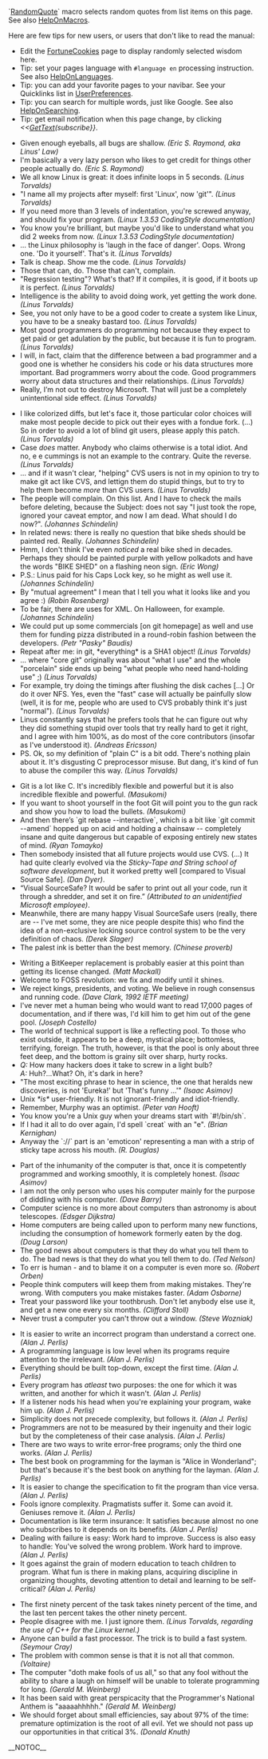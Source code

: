 <!-- ## Please edit system and help pages ONLY in the moinmaster wiki! For more
 -->
<!-- ## information, please see [[MoinMaster]]:[[MoinPagesEditorGroup]].
 -->
<!-- ## Please edit (or translate) system/help pages on the moinmaster wiki ONLY.
 -->
<!-- ## For more information, please see [[MoinMaster]]:[[MoinPagesEditorGroup]].
 -->
<!-- ##master-page:Unknown-Page
 -->
<!-- ##master-date:Unknown-Date
 -->
<!-- #acl [[MoinPagesEditorGroup]]:read,write,delete,revert All:read
 -->
<!-- #format wiki
 -->
<!-- #language en
 -->

`[[RandomQuot]]e` macro selects random quotes from list items on this page. See also [[HelpOnMacros]].

Here are few tips for new users, or users that don't like to read the manual:

* Edit the [[FortuneCookies]] page to display randomly selected wisdom here.
* Tip: set your pages language with <code><nowiki>#language en</nowiki></code> processing instruction. See also [[HelpOnLanguages]].
* Tip: you can add your favorite pages to your navibar. See your Quicklinks list in [[UserPreferences]].
* Tip: you can search for multiple words, just like Google. See also [[HelpOnSearching]].
* Tip: get email notification when this page change, by clicking ''<<[[GetText]](subscribe}}''.

<!-- ## http://en.wikiquote.org/wiki/Linus_Torvalds
 -->
<!-- ## and other Linus Torvalds fortune cookies
 -->
* Given enough eyeballs, all bugs are shallow. ''(Eric S. Raymond, aka Linus' Law)''
* I'm basically a very lazy person who likes to get credit for things other people actually do. ''(Eric S. Raymond)''
* We all know Linux is great: it does infinite loops in 5 seconds. ''(Linus Torvalds)''
* "I name all my projects after myself: first 'Linux', now 'git'". ''(Linus Torvalds)''
* If you need more than 3 levels of indentation, you're screwed anyway, and should fix your program. ''(Linux 1.3.53 CodingStyle documentation)''
* You know you're brilliant, but maybe you'd like to understand what you did 2 weeks from now. ''(Linux 1.3.53 CodingStyle documentation)''
* ... the Linux philosophy is 'laugh in the face of danger'. Oops. Wrong one. 'Do it yourself'. That's it. ''(Linus Torvalds)''
* Talk is cheap. Show me the code. ''(Linus Torvalds)''
* Those that can, do. Those that can't, complain.
* "Regression testing"? What's that? If it compiles, it is good, if it boots up it is perfect. ''(Linus Torvalds)''
* Intelligence is the ability to avoid doing work, yet getting the work done. ''(Linus Torvalds)''
* See, you not only have to be a good coder to create a system like Linux, you have to be a sneaky bastard too. ''(Linus Torvalds)''
* Most good programmers do programming not because they expect to get paid or get adulation by the public, but because it is fun to program. ''(Linus Torvalds)''
* I will, in fact, claim that the difference between a bad programmer and a good one is whether he considers his code or his data structures more important. Bad programmers worry about the code. Good programmers worry about data structures and their relationships. ''(Linus Torvalds)''
* Really, I’m not out to destroy Microsoft. That will just be a completely unintentional side effect.  ''(Linus Torvalds)''

<!-- ## git mailing list
 -->
* I like colorized diffs, but let's face it, those particular color choices will make most people decide to pick out their eyes with a fondue fork. (...) So in order to avoid a lot of blind git users, please apply this patch. ''(Linus Torvalds)''
* Case ''does'' matter. Anybody who claims otherwise is a total idiot. And no, e e cummings is not an example to the contrary. Quite the reverse. ''(Linus Torvalds)''
* ... and if it wasn't clear, "helping" CVS users is not in my opinion to try to make git act like CVS, and lettign them do stupid things, but to try to help them become ''more'' than CVS users. ''(Linus Torvalds)''
* The people will complain. On this list. And I have to check the mails before deleting, because the Subject: does not say "I just took the rope, ignored your caveat emptor, and now I am dead. What should I do now?". ''(Johannes Schindelin)''
* In related news: there is really no question that bike sheds should be painted red. Really. ''(Johannes Schindelin)''
* Hmm, I don't think I've even ''noticed'' a real bike shed in decades.  Perhaps they should be painted purple with yellow polkadots and have the words "BIKE SHED" on a flashing neon sign. ''(Eric Wong)''
* P.S.: Linus paid for his Caps Lock key, so he might as well use it. ''(Johannes Schindelin)''
* By "mutual agreement" I mean that I tell you what it looks like and you agree :) ''(Robin Rosenberg)''
* To be fair, there are uses for XML.  On Halloween, for example.  ''(Johannes Schindelin)''
* We could put up some commercials [on git homepage] as well and use them for funding pizza distributed in a round-robin fashion between the developers. ''(Petr "Pasky" Baudis)''
* Repeat after me: in git, *everything* is a SHA1 object! ''(Linus Torvalds)''
* ... where "core git" originally was about "what I use" and the whole "porcelain" side ends up being "what people who need hand-holding use" ;) ''(Linus Torvalds)''
* For example, try doing the timings after flushing the disk caches [...] Or do it over NFS.  Yes, even the "fast" case will actually be painfully slow (well, it is for me, people who are used to CVS probably think it's just "normal"). ''(Linus Torvalds)''
* Linus constantly says that he prefers tools that he can figure out why they did something stupid over tools that try really hard to get it right, and I agree with him 100%, as do most of the core contributors (insofar as I've understood it). ''(Andreas Ericsson)''
* PS. Ok, so my definition of "plain C" is a bit odd. There's nothing plain about it. It's disgusting C preprocessor misuse. But dang, it's kind of fun to abuse the compiler this way. ''(Linus Torvalds)''

<!-- ## blogs
 -->
* Git is a lot like C. It's incredibly flexible and powerful but it is also incredible flexible and powerful. ''(Masukomi)''
* If you want to shoot yourself in the foot Git will point you to the gun rack and show you how to load the bullets. ''(Masukomi)''
* And then there’s `git rebase --interactive`, which is a bit like `git commit --amend` hopped up on acid and holding a chainsaw -- completely insane and quite dangerous but capable of exposing entirely new states of mind. ''(Ryan Tomayko)''
* Then somebody insisted that all future projects would use CVS. (...) It had quite clearly evolved via the ''Sticky-Tape and String school of software development'', but it worked pretty well [compared to Visual Source Safe]. ''(Dan Dyer)''.
* “Visual SourceSafe? It would be safer to print out all your code, run it through a shredder, and set it on fire.” ''(Attributed to an unidentified Microsoft employee)''.
* Meanwhile, there are many happy Visual SourceSafe users (really, there are -- I've met some, they are nice people despite this) who find the idea of a non-exclusive locking source control system to be the very definition of chaos. ''(Derek Slager)''
* The palest ink is better than the best memory. ''(Chinese proverb)''

<!-- ## other fortune cookies
 -->
* Writing a BitKeeper replacement is probably easier at this point than getting its license changed. ''(Matt Mackall)''
* Welcome to FOSS revolution: we fix and modify until it shines.
* We  reject  kings, presidents,  and  voting.  We  believe in rough consensus and running code. ''(Dave Clark, 1992 IETF meeting)''
* I've never met a human being who would want to read 17,000 pages of documentation, and if there was, I'd kill him to get him out of the gene pool. ''(Joseph Costello)''
* The world of technical support is like a reflecting pool. To those who exist outside, it appears to be a deep, mystical place; bottomless, terrifying, foreign. The truth, however, is that the pool is only about three feet deep, and the bottom is grainy silt over sharp, hurty rocks.
* ''Q:'' How many hackers does it take to screw in a light bulb?<BR>''A:'' Huh?...What? Oh, it's dark in here?
* "The most exciting phrase to hear in science, the one that heralds new discoveries, is not 'Eureka!' but 'That's funny ...'" ''(Isaac Asimov)''
* Unix ''*is*'' user-friendly. It is not ignorant-friendly and idiot-friendly.
* Remember, Murphy was an optimist. ''(Peter van Hooft)''
* You know you're a Unix guy when your dreams start with `#!/bin/sh`.
* If I had it all to do over again, I'd spell `creat` with an "e". ''(Brian Kernighan)''
* Anyway the `://` part is an 'emoticon' representing a man with a strip of sticky tape across his mouth. ''(R. Douglas)''

<!-- ## [[BrainyQuote]]
 -->
* Part of the inhumanity of the computer is that, once it is competently programmed and working smoothly, it is completely honest. ''(Isaac Asimov)''
* I am not the only person who uses his computer mainly for the purpose of diddling with his computer. ''(Dave Barry)''
* Computer science is no more about computers than astronomy is about telescopes. ''(Edsger Dijkstra)''
* Home computers are being called upon to perform many new functions, including the consumption of homework formerly eaten by the dog. ''(Doug Larson)''
* The good news about computers is that they do what you tell them to do. The bad news is that they do what you tell them to do. ''(Ted Nelson)''
* To err is human - and to blame it on a computer is even more so. ''(Robert Orben)''
* People think computers will keep them from making mistakes. They're wrong. With computers you make mistakes faster. ''(Adam Osborne)''
* Treat your password like your toothbrush. Don't let anybody else use it, and get a new one every six months. ''(Clifford Stoll)''
* Never trust a computer you can't throw out a window. ''(Steve Wozniak)''

<!-- ## http://www.emacswiki.org/emacs-en/perlisisms.el
 -->
<!-- ##
 -->
<!-- ### ACM's SIGPLAN publication, (September, 1982), Article "Epigrams in
 -->
<!-- ### Programming", by Alan J. Perlis of Yale University.
 -->
* It is easier to write an incorrect program than understand a correct one. ''(Alan J. Perlis)''
* A programming language is low level when its programs require attention to the irrelevant. ''(Alan J. Perlis)''
* Everything should be built top-down, except the first time. ''(Alan J. Perlis)''
* Every program has \(at least\) two purposes: the one for which it was written, and another for which it wasn't. ''(Alan J. Perlis)''
* If a listener nods his head when you're explaining your program, wake him up. ''(Alan J. Perlis)''
* Simplicity does not precede complexity, but follows it. ''(Alan J. Perlis)''
* Programmers are not to be measured by their ingenuity and their logic but by the completeness of their case analysis. ''(Alan J. Perlis)''
* There are two ways to write error-free programs; only the third one works. ''(Alan J. Perlis)''
* The best book on programming for the layman is "Alice in Wonderland"; but that's because it's the best book on anything for the layman. ''(Alan J. Perlis)''
* It is easier to change the specification to fit the program than vice versa. ''(Alan J. Perlis)''
* Fools ignore complexity. Pragmatists suffer it. Some can avoid it. Geniuses remove it. ''(Alan J. Perlis)''
* Documentation is like term insurance: It satisfies because almost no one who subscribes to it depends on its benefits. ''(Alan J. Perlis)''
* Dealing with failure is easy: Work hard to improve. Success is also easy to handle: You've solved the wrong problem. Work hard to improve. ''(Alan J. Perlis)''
* It goes against the grain of modern education to teach children to program. What fun is there in making plans, acquiring discipline in organizing  thoughts,  devoting attention to detail and learning to be self-critical? ''(Alan J. Perlis)''

<!-- ## other sources
 -->
* The first ninety percent of the task takes ninety percent of the time, and the last ten percent takes the other ninety percent.
* People disagree with me. I just ignore them. ''(Linus Torvalds, regarding the use of C++ for the Linux kernel.)''
* Anyone can build a fast processor. The trick is to build a fast system. ''(Seymour Cray)''
* The problem with common sense is that it is not all that common. ''(Voltaire)''
* The computer "doth make fools of us all," so that any fool without the ability to share a laugh on himself will be unable to tolerate programming for long. ''(Gerald M. Weinberg)''
* It has been said with great perspicacity that the Programmer's National Anthem is "aaaaahhhhh." ''(Gerald M. Weinberg)''
* We should forget about small efficiencies, say about 97% of the time: premature optimization is the root of all evil. Yet we should not pass up our opportunities in that critical 3%. ''(Donald Knuth)''

__NOTOC__